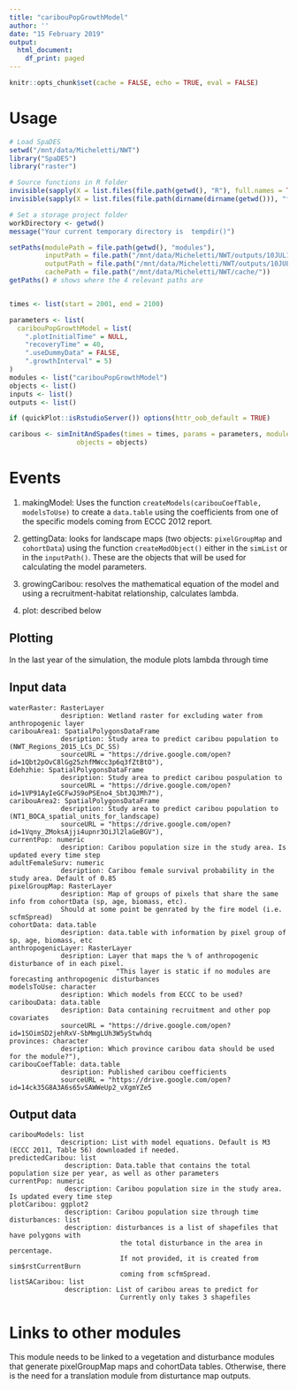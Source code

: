 ```yaml
---
title: "caribouPopGrowthModel"
author: ''
date: "15 February 2019"
output:
  html_document:
    df_print: paged
---
```


```r
knitr::opts_chunk$set(cache = FALSE, echo = TRUE, eval = FALSE)
```

# Usage

```r
# Load SpaDES
setwd("/mnt/data/Micheletti/NWT")
library("SpaDES")
library("raster")

# Source functions in R folder
invisible(sapply(X = list.files(file.path(getwd(), "R"), full.names = TRUE), FUN = source))
invisible(sapply(X = list.files(file.path(dirname(dirname(getwd())), "functions"), full.names = TRUE), FUN = source))

# Set a storage project folder
workDirectory <- getwd()
message("Your current temporary directory is  tempdir()")

setPaths(modulePath = file.path(getwd(), "modules"), 
         inputPath = file.path("/mnt/data/Micheletti/NWT/outputs/10JUL19/"), 
         outputPath = file.path("/mnt/data/Micheletti/NWT/outputs/10JUL19/PopGrowth/"), 
         cachePath = file.path("/mnt/data/Micheletti/NWT/cache/"))
getPaths() # shows where the 4 relevant paths are


times <- list(start = 2001, end = 2100)

parameters <- list(
  caribouPopGrowthModel = list(
    ".plotInitialTime" = NULL,
    "recoveryTime" = 40,
    ".useDummyData" = FALSE,
    ".growthInterval" = 5)
)
modules <- list("caribouPopGrowthModel")
objects <- list()
inputs <- list()
outputs <- list()

if (quickPlot::isRstudioServer()) options(httr_oob_default = TRUE)

caribous <- simInitAndSpades(times = times, params = parameters, modules = modules,
                 objects = objects)

```

# Events

1. makingModel: Uses the function `createModels(caribouCoefTable, modelsToUse)` to create a `data.table` using the coefficients from one of the specific models coming from ECCC 2012 report.   

2. gettingData:  looks for landscape maps (two objects: `pixelGroupMap` and `cohortData`) using the function `createModObject()` either in the `simList` or in the `inputPath()`. These are the objects that will be used for calculating the model parameters.  

3. growingCaribou: resolves the mathematical equation of the model and using a recruitment-habitat relationship, calculates lambda.     

4. plot: described below

## Plotting

In the last year of the simulation, the module plots lambda through time

## Input data

    waterRaster: RasterLayer
                 desription: Wetland raster for excluding water from anthropogenic layer
    caribouArea1: SpatialPolygonsDataFrame
                 desription: Study area to predict caribou population to (NWT_Regions_2015_LCs_DC_SS)
                 sourceURL = "https://drive.google.com/open?id=1Qbt2pOvC8lGg25zhfMWcc3p6q3fZtBtO"),
    Edehzhie: SpatialPolygonsDataFrame
                 desription: Study area to predict caribou pospulation to
                 sourceURL = "https://drive.google.com/open?id=1VP91AyIeGCFwJS9oPSEno4_SbtJQJMh7"),
    caribouArea2: SpatialPolygonsDataFrame
                 desription: Study area to predict caribou population to (NT1_BOCA_spatial_units_for_landscape)
                 sourceURL = "https://drive.google.com/open?id=1Vqny_ZMoksAjji4upnr3OiJl2laGeBGV"),
    currentPop: numeric 
                 desription: Caribou population size in the study area. Is updated every time step
    adultFemaleSurv: numeric 
                 desription: Caribou female survival probability in the study area. Default of 0.85
    pixelGroupMap: RasterLayer
                 desription: Map of groups of pixels that share the same info from cohortData (sp, age, biomass, etc).
                 Should at some point be genrated by the fire model (i.e. scfmSpread)
    cohortData: data.table
                 desription: data.table with information by pixel group of sp, age, biomass, etc
    anthropogenicLayer: RasterLayer
                 desription: Layer that maps the % of anthropogenic disturbance of in each pixel. 
                               "This layer is static if no modules are forecasting anthropogenic disturbances
    modelsToUse: character 
                 desription: Which models from ECCC to be used?
    caribouData: data.table 
                 desription: Data containing recruitment and other pop covariates 
                 sourceURL = "https://drive.google.com/open?id=1SOimSD2jehRxV-SbMmgLUh3W5yStwhdq
    provinces: character 
                 desription: Which province caribou data should be used for the module?"),
    caribouCoefTable: data.table 
                 desription: Published caribou coefficients 
                 sourceURL = "https://drive.google.com/open?id=14ck35G8A3A6s65vSAWWeUp2_vXgmYZe5

## Output data

    caribouModels: list
                 description: List with model equations. Default is M3 (ECCC 2011, Table 56) downloaded if needed.
    predictedCaribou: list
                  description: Data.table that contains the total population size per year, as well as other parameters
    currentPop: numeric
                  description: Caribou population size in the study area. Is updated every time step
    plotCaribou: ggplot2
                  description: Caribou population size through time
    disturbances: list
                  description: disturbances is a list of shapefiles that have polygons with 
                                the total disturbance in the area in percentage.
                                If not provided, it is created from sim$rstCurrentBurn
                                coming from scfmSpread.
    listSACaribou: list
                  description: List of caribou areas to predict for
                                Currently only takes 3 shapefiles

# Links to other modules

This module needs to be linked to a vegetation and disturbance modules that generate pixelGroupMap maps and cohortData tables. Otherwise, there is the need for a translation module from disturtance map outputs.

